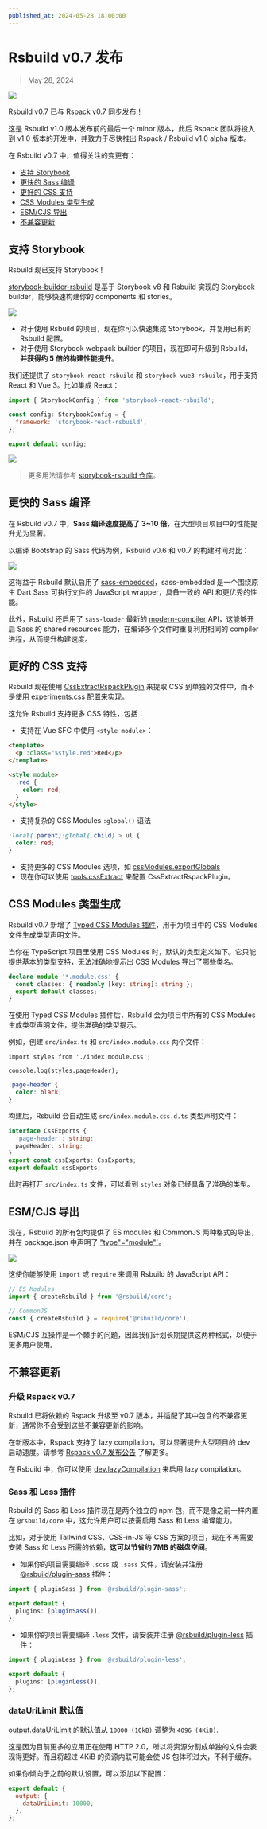 ```yaml
---
published_at: 2024-05-28 18:00:00
---
```


# Rsbuild v0.7 发布

> May 28, 2024

![](https://assets.rspack.dev/rsbuild/rsbuild-banner-v0-7.png)

Rsbuild v0.7 已与 Rspack v0.7 同步发布！

这是 Rsbuild v1.0 版本发布前的最后一个 minor 版本，此后 Rspack 团队将投入到 v1.0 版本的开发中，并致力于尽快推出 Rspack / Rsbuild v1.0 alpha 版本。

在 Rsbuild v0.7 中，值得关注的变更有：

- [支持 Storybook](#支持-storybook)
- [更快的 Sass 编译](#更快的-sass-编译)
- [更好的 CSS 支持](#更好的-css-支持)
- [CSS Modules 类型生成](#css-modules-类型生成)
- [ESM/CJS 导出](#esmcjs-导出)
- [不兼容更新](#不兼容更新)

## 支持 Storybook

Rsbuild 现已支持 Storybook！

[storybook-builder-rsbuild](https://github.com/rspack-contrib/storybook-rsbuild) 是基于 Storybook v8 和 Rsbuild 实现的 Storybook builder，能够快速构建你的 components 和 stories。

![](https://assets.rspack.dev/rsbuild/rsbuild-banner-with-storybook.png)

- 对于使用 Rsbuild 的项目，现在你可以快速集成 Storybook，并复用已有的 Rsbuild 配置。
- 对于使用 Storybook webpack builder 的项目，现在即可升级到 Rsbuild，**并获得约 5 倍的构建性能提升**。

我们还提供了 `storybook-react-rsbuild` 和 `storybook-vue3-rsbuild`，用于支持 React 和 Vue 3。比如集成 React：

```js title=".storybook/main.js"
import { StorybookConfig } from 'storybook-react-rsbuild';

const config: StorybookConfig = {
  framework: 'storybook-react-rsbuild',
};

export default config;
```

![](https://assets.rspack.dev/rsbuild/assets/storybook-rsbuild-preview.png)

> 更多用法请参考 [storybook-rsbuild 仓库](https://github.com/rspack-contrib/storybook-rsbuild)。

## 更快的 Sass 编译

在 Rsbuild v0.7 中，**Sass 编译速度提高了 3~10 倍**，在大型项目项目中的性能提升尤为显著。

以编译 Bootstrap 的 Sass 代码为例，Rsbuild v0.6 和 v0.7 的构建时间对比：

![](https://assets.rspack.dev/rsbuild/assets/sass-embedded-compare.jpeg)

这得益于 Rsbuild 默认启用了 [sass-embedded](https://www.npmjs.com/package/sass-embedded)，sass-embedded 是一个围绕原生 Dart Sass 可执行文件的 JavaScript wrapper，具备一致的 API 和更优秀的性能。

此外，Rsbuild 还启用了 `sass-loader` 最新的 [modern-compiler](https://github.com/webpack-contrib/sass-loader/releases/tag/v14.2.0) API，这能够开启 Sass 的 shared resources 能力，在编译多个文件时重复利用相同的 compiler 进程，从而提升构建速度。

## 更好的 CSS 支持

Rsbuild 现在使用 [CssExtractRspackPlugin](https://www.rspack.dev/plugins/rspack/css-extract-rspack-plugin) 来提取 CSS 到单独的文件中，而不是使用 [experiments.css](https://www.rspack.dev/config/experiments#experimentscss) 配置来实现。

这允许 Rsbuild 支持更多 CSS 特性，包括：

- 支持在 Vue SFC 中使用 `<style module>`：

```html title="index.vue"
<template>
  <p :class="$style.red">Red</p>
</template>

<style module>
  .red {
    color: red;
  }
</style>
```

- 支持复杂的 CSS Modules `:global()` 语法

```css title="style.module.css"
:local(.parent):global(.child) > ul {
  color: red;
}
```

- 支持更多的 CSS Modules 选项，如 [cssModules.exportGlobals](/config/output/css-modules#cssmodulesexportglobals)
- 现在你可以使用 [tools.cssExtract](/config/tools/css-extract) 来配置 CssExtractRspackPlugin。

## CSS Modules 类型生成

Rsbuild v0.7 新增了 [Typed CSS Modules 插件](/plugins/list/plugin-typed-css-modules)，用于为项目中的 CSS Modules 文件生成类型声明文件。

当你在 TypeScript 项目里使用 CSS Modules 时，默认的类型定义如下。它只能提供基本的类型支持，无法准确地提示出 CSS Modules 导出了哪些类名。

```ts title="src/env.d.ts"
declare module '*.module.css' {
  const classes: { readonly [key: string]: string };
  export default classes;
}
```

在使用 Typed CSS Modules 插件后，Rsbuild 会为项目中所有的 CSS Modules 生成类型声明文件，提供准确的类型提示。

例如，创建 `src/index.ts` 和 `src/index.module.css` 两个文件：

```tsx title="src/index.ts"
import styles from './index.module.css';

console.log(styles.pageHeader);
```

```css title="index.module.css"
.page-header {
  color: black;
}
```

构建后，Rsbuild 会自动生成 `src/index.module.css.d.ts` 类型声明文件：

```ts title="src/index.module.css.d.ts"
interface CssExports {
  'page-header': string;
  pageHeader: string;
}
export const cssExports: CssExports;
export default cssExports;
```

此时再打开 `src/index.ts` 文件，可以看到 `styles` 对象已经具备了准确的类型。

## ESM/CJS 导出

现在，Rsbuild 的所有包均提供了 ES modules 和 CommonJS 两种格式的导出，并在 package.json 中声明了 ["type"="module"`](https://nodejs.org/api/packages.html#type)。

![](https://assets.rspack.dev/rsbuild/assets/rsbuild-dual-package-example.png)

这使你能够使用 `import` 或 `require` 来调用 Rsbuild 的 JavaScript API：

```js
// ES Modules
import { createRsbuild } from '@rsbuild/core';

// CommonJS
const { createRsbuild } = require('@rsbuild/core');
```

ESM/CJS 互操作是一个棘手的问题，因此我们计划长期提供这两种格式，以便于更多用户使用。

## 不兼容更新

### 升级 Rspack v0.7

Rsbuild 已将依赖的 Rspack 升级至 v0.7 版本，并适配了其中包含的不兼容更新，通常你不会受到这些不兼容更新的影响。

在新版本中，Rspack 支持了 lazy compilation，可以显著提升大型项目的 dev 启动速度。请参考 [Rspack v0.7 发布公告](https://rspack.dev/zh/blog/announcing-0-7) 了解更多。

在 Rsbuild 中，你可以使用 [dev.lazyCompilation](/config/dev/lazy-compilation) 来启用 lazy compilation。

### Sass 和 Less 插件

Rsbuild 的 Sass 和 Less 插件现在是两个独立的 npm 包，而不是像之前一样内置在 `@rsbuild/core` 中，这允许用户可以按需启用 Sass 和 Less 编译能力。

比如，对于使用 Tailwind CSS、CSS-in-JS 等 CSS 方案的项目，现在不再需要安装 Sass 和 Less 所需的依赖，**这可以节省约 7MB 的磁盘空间**。

- 如果你的项目需要编译 `.scss` 或 `.sass` 文件，请安装并注册 [@rsbuild/plugin-sass](/plugins/list/plugin-sass) 插件：

```ts title="rsbuild.config.ts"
import { pluginSass } from '@rsbuild/plugin-sass';

export default {
  plugins: [pluginSass()],
};
```

- 如果你的项目需要编译 `.less` 文件，请安装并注册 [@rsbuild/plugin-less](/plugins/list/plugin-less) 插件：

```ts title="rsbuild.config.ts"
import { pluginLess } from '@rsbuild/plugin-less';

export default {
  plugins: [pluginLess()],
};
```

### dataUriLimit 默认值

[output.dataUriLimit](/config/output/data-uri-limit) 的默认值从 `10000 (10kB)` 调整为 `4096 (4KiB)`.

这是因为目前更多的应用正在使用 HTTP 2.0，所以将资源分割成单独的文件会表现得更好。而且将超过 4KiB 的资源内联可能会使 JS 包体积过大，不利于缓存。

如果你倾向于之前的默认设置，可以添加以下配置：

```js title="rsbuild.config.ts"
export default {
  output: {
    dataUriLimit: 10000,
  },
};
```
